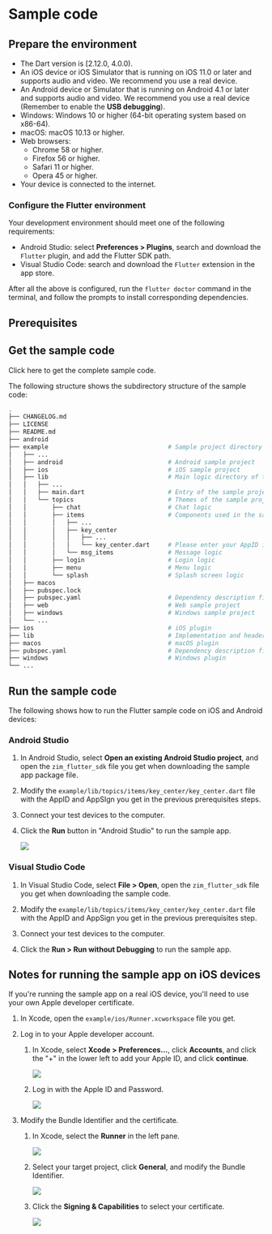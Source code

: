 
# Sample code

<Content2 />

## Prepare the environment

- The Dart version is [2.12.0, 4.0.0).
- An iOS device or iOS Simulator that is running on iOS 11.0 or later and supports audio and video. We recommend you use a real device.
- An Android device or Simulator that is running on Android 4.1 or later and supports audio and video. We recommend you use a real device (Remember to enable the **USB debugging**).
- Windows: Windows 10 or higher (64-bit operating system based on x86-64).
- macOS: macOS 10.13 or higher.
- Web browsers:
    - Chrome 58 or higher.
    - Firefox 56 or higher.
    - Safari 11 or higher.
    - Opera 45 or higher.
- Your device is connected to the internet.

### Configure the Flutter environment 

Your development environment should meet one of the following requirements:
* Android Studio: select **Preferences > Plugins**, search and download the `Flutter` plugin, and add the Flutter SDK path.
* Visual Studio Code: search and download the `Flutter` extension in the app store.

After all the above is configured, run the `flutter doctor` command in the terminal, and follow the prompts to install corresponding dependencies. 

## Prerequisites

<Content />
<Content1 />

## Get the sample code


<Card title="Sample Code" href="https://github.com/zegoim/zim_flutter_sdk/tree/main/example" target="_blank">Click here to get the complete sample code.</Card>

The following structure shows the subdirectory structure of the sample code:

```bash
.
├── CHANGELOG.md                            
├── LICENSE                                 
├── README.md                               
├── android                                
├── example                                 # Sample project directory
│   ├── ...                           
│   ├── android                             # Android sample project
│   ├── ios                                 # iOS sample project
│   ├── lib                                 # Main logic directory of the sample project
│   │   ├── ...
│   │   ├── main.dart                       # Entry of the sample project
│   │   └── topics                          # Themes of the sample project
│   │       ├── chat                        # Chat logic
│   │       ├── items                       # Components used in the sample project
│   │       │   ├── ...
│   │       │   ├── key_center
│   │       │   │   ├── ...
│   │       │   │   └── key_center.dart     # Please enter your AppID in this file
│   │       │   └── msg_items               # Message logic
│   │       ├── login                       # Login logic
│   │       ├── menu                        # Menu logic
│   │       └── splash                      # Splash screen logic
│   ├── macos
│   ├── pubspec.lock
│   ├── pubspec.yaml                        # Dependency description file for the sample project
│   ├── web                                 # Web sample project
│   ├── windows                             # Windows sample project
│   └── ...
├── ios                                     # iOS plugin      
├── lib                                     # Implementation and header files of the Flutter plugin
├── macos                                   # macOS plugin
├── pubspec.yaml                            # Dependency description file for the plugin
├── windows                                 # Windows plugin
└── ...
```

## Run the sample code

The following shows how to run the Flutter sample code on iOS and Android devices:


### Android Studio

1. In Android Studio, select **Open an existing Android Studio project**, and open the `zim_flutter_sdk` file you get when downloading the sample app package file.


2. Modify the `example/lib/topics/items/key_center/key_center.dart` file with the AppID and AppSIgn you get in the previous prerequisites steps.

3. Connect your test devices to the computer. 

4. Click the **Run** button in "Android Studio" to run the sample app. 

    <Frame width="512" height="auto" caption="">
    <img src="https://storage.zego.im/sdk-doc/Pics/ZIM/flutter/run_example_demo_0.png" />
    </Frame>


### Visual Studio Code

1. In Visual Studio Code, select **File > Open**, open the `zim_flutter_sdk` file you get when downloading the sample code. 

2. Modify the `example/lib/topics/items/key_center/key_center.dart` file with the AppID and AppSign you get in the previous prerequisites step.

3. Connect your test devices to the computer. 

4. Click the **Run > Run without Debugging** to run the sample app. 
  
## Notes for running the sample app on iOS devices 

If you're running the sample app on a real iOS device, you'll need to use your own Apple developer certificate.

1. In Xcode, open the `example/ios/Runner.xcworkspace` file you get.

2. Log in to your Apple developer account. 

    1. In Xcode, select **Xcode > Preferences...**, click **Accounts**, and click the "+" in the lower left to add your Apple ID, and click **continue**.

        <Frame width="512" height="auto" caption="">
        <img src="https://storage.zego.im/sdk-doc/Pics/iOS/ZegoExpressEngine/Common/xcode-account.png" />
        </Frame>

    2. Log in with the Apple ID and Password.

        <Frame width="512" height="auto" caption="">
        <img src="https://storage.zego.im/sdk-doc/Pics/iOS/ZegoExpressEngine/Common/xcode-login-apple-id.png" />
        </Frame>

3. Modify the Bundle Identifier and the certificate. 

    1. In Xcode, select the **Runner** in the left pane.

        <Frame width="512" height="auto" caption="">
        <img src="https://storage.zego.im/sdk-doc/Pics/Flutter/ZegoExpressEngine/flutter-xcode-select-project.png" />
        </Frame>

    2. Select your target project, click **General**, and modify the Bundle Identifier.

        <Frame width="512" height="auto" caption="">
        <img src="https://storage.zego.im/sdk-doc/Pics/ZIM/flutter/run_example_demo_2.png" />
        </Frame>

    3. Click the **Signing & Capabilities** to select your certificate. 
        <Frame width="512" height="auto" caption="">
        <img src="https://storage.zego.im/sdk-doc/Pics/ZIM/flutter/run_example_demo_3.png" />
        </Frame>
